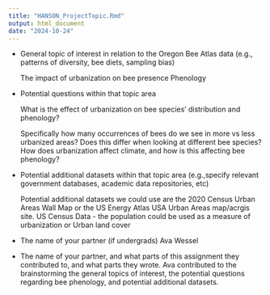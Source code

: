 ```yaml
---
title: "HANSON_ProjectTopic.Rmd"
output: html_document
date: "2024-10-24"
---
```



- General topic of interest in relation to the Oregon Bee Atlas data (e.g., patterns of diversity, bee diets, sampling bias)
  
  The impact of urbanization on bee presence
  Phenology

- Potential questions within that topic area

  What is the effect of urbanization on bee species' distribution and phenology?
    
  Specifically how many occurrences of bees do we see in more vs less urbanized areas?
    Does this differ when looking at different bee species?
  How does urbanization affect climate, and how is this affecting bee phenology?
  
- Potential additional datasets within that topic area (e.g.,specify relevant government databases, academic data repositories, etc)

  Potential additional datasets we could use are the 2020 Census Urban Areas Wall Map or the US Energy Atlas USA Urban Areas map/acrgis site.
  US Census Data - the population could be used as a measure of urbanization or Urban land cover

- The name of your partner (if undergrads)
Ava Wessel

- The name of your partner, and what parts of this assignment they contributed to, and what parts they wrote. 
  Ava contributed to the brainstorming the general topics of interest, the potential questions regarding bee phenology, and potential additional datasets.
  
